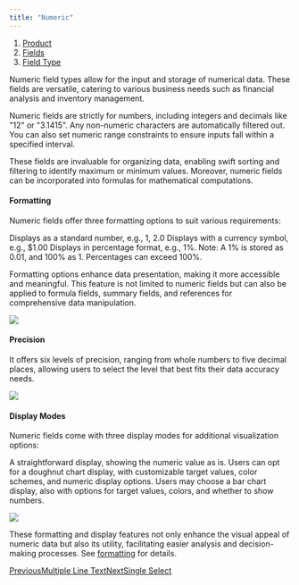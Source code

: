 ```yaml
---
title: "Numeric"
---
```


1. [Product](/product)
2. [Fields](/product/fields)
3. [Field Type](/product/fields/field-type)

Numeric field types allow for the input and storage of numerical data. These fields are versatile, catering to various business needs such as financial analysis and inventory management.

Numeric fields are strictly for numbers, including integers and decimals like "12" or "3.1415". Any non-numeric characters are automatically filtered out. You can also set numeric range constraints to ensure inputs fall within a specified interval.

These fields are invaluable for organizing data, enabling swift sorting and filtering to identify maximum or minimum values. Moreover, numeric fields can be incorporated into formulas for mathematical computations.

#### Formatting

Numeric fields offer three formatting options to suit various requirements:

<AccordionGroup>
  <Accordion title="Number">
    Displays as a standard number, e.g., 1, 2.0
  </Accordion>

  <Accordion title="Currency">
    Displays with a currency symbol, e.g., $1.00
  </Accordion>

  <Accordion title="Percentage">
    Displays in percentage format, e.g., 1%. Note: A 1% is stored as 0.01, and 100% as 1. Percentages can exceed 100%.
  </Accordion>
</AccordionGroup>

Formatting options enhance data presentation, making it more accessible and meaningful. This feature is not limited to numeric fields but can also be applied to formula fields, summary fields, and references for comprehensive data manipulation.

<Frame caption="Set Formatting">
  <img src="/images/product/fields/field-type/files%2Fv0%2Fb%2Fgitbook-x-prod.appspot.com%2Fo%2Fspaces%252FBhOqOioHyh1nx8Bso44d%252Fuploads%252FInnKHUB8uIbVBMJQYLKi%252Fimage.png" />
</Frame>

#### Precision

It offers six levels of precision, ranging from whole numbers to five decimal places, allowing users to select the level that best fits their data accuracy needs.

![](/images/product/fields/field-type/files%2Fv0%2Fb%2Fgitbook-x-prod.appspot.com%2Fo%2Fspaces%252FBhOqOioHyh1nx8Bso44d%252Fuploads%252FZLwEslivx9P4BnxQYfw8%252Fimage.png)

#### Display Modes

Numeric fields come with three display modes for additional visualization options:

<AccordionGroup>
  <Accordion title="Default">
    A straightforward display, showing the numeric value as is.
  </Accordion>

  <Accordion title="Doughnut Chart">
    Users can opt for a doughnut chart display, with customizable target values, color schemes, and numeric display options.
  </Accordion>

  <Accordion title="Bar Chart">
    Users may choose a bar chart display, also with options for target values, colors, and whether to show numbers.
  </Accordion>
</AccordionGroup>

![](/images/product/fields/field-type/files%2Fv0%2Fb%2Fgitbook-x-prod.appspot.com%2Fo%2Fspaces%252FBhOqOioHyh1nx8Bso44d%252Fuploads%252F1MmdWpGmKr8uAij67Kfv%252Fimage.png)

These formatting and display features not only enhance the visual appeal of numeric data but also its utility, facilitating easier analysis and decision-making processes. See [formatting](/product/fields/formatting) for details.

[PreviousMultiple Line Text](/product/fields/field-type/multiple-line-text)[NextSingle Select](/product/fields/field-type/single-select)
